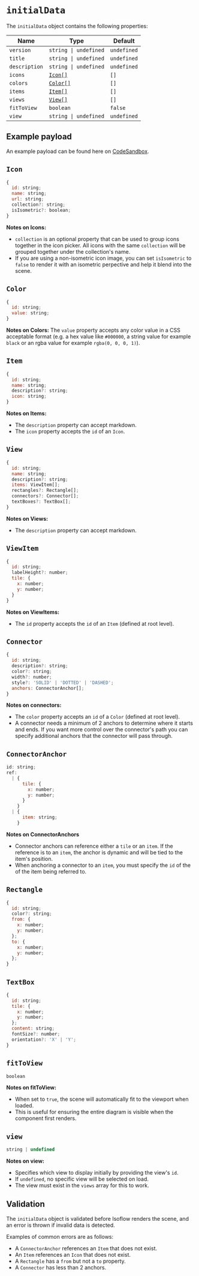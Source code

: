 # `initialData`

The `initialData` object contains the following properties:

| Name | Type | Default |
| --- | --- | --- |
| `version` | `string \| undefined` | `undefined` |
| `title` | `string \| undefined` | `undefined` |
| `description` | `string \| undefined` | `undefined` |
| `icons` | [`Icon[]`](#icon) | `[]` |
| `colors` | [`Color[]`](#color) | `[]` |
| `items` | [`Item[]`](#item) | `[]` |
| `views` | [`View[]`](#view) | `[]` |
| `fitToView` | `boolean` | `false` |
| `view` | `string \| undefined` | `undefined` |

## Example payload
An example payload can be found here on [CodeSandbox](https://codesandbox.io/p/sandbox/github/markmanx/isoflow/tree/main).

## `Icon`

```js
{
  id: string;
  name: string;
  url: string;
  collection?: string;
  isIsometric?: boolean;
}
```

**Notes on Icons:**
- `collection` is an optional property that can be used to group icons together in the icon picker.  All icons with the same `collection` will be grouped together under the collection's name.
- If you are using a non-isometric icon image, you can set `isIsometric` to `false` to render it with an isometric perpective and help it blend into the scene.

## `Color`

```js
{
  id: string;
  value: string;
}
```

**Notes on Colors:**
The `value` property accepts any color value in a CSS acceptable format (e.g. a hex value like `#000000`, a string value for example `black` or an rgba value for example `rgba(0, 0, 0, 1)`).

## `Item`

```js
{
  id: string;
  name: string;
  description?: string;
  icon: string;
}
```

**Notes on Items:**
- The `description` property can accept markdown.
- The `icon` property accepts the `id` of an `Icon`.

## `View`

```js
{
  id: string;
  name: string;
  description?: string;
  items: ViewItem[];
  rectangles?: Rectangle[];
  connectors?: Connector[];
  textBoxes?: TextBox[];
}
```

**Notes on Views:**
- The `description` property can accept markdown.

## `ViewItem`

```js
{
  id: string;
  labelHeight?: number;
  tile: {
    x: number;
    y: number;
  }
}
```

**Notes on ViewItems:**
- The `id` property accepts the `id` of an `Item` (defined at root level).

## `Connector`

```js
{
  id: string;
  description?: string;
  color?: string;
  width?: number;
  style?: 'SOLID' | 'DOTTED' | 'DASHED';
  anchors: ConnectorAnchor[];
}
```

**Notes on connectors:**
- The `color` property accepts an `id` of a `Color` (defined at root level).
- A connector needs a minimum of 2 anchors to determine where it starts and ends. If you want more control over the connector's path you can specify additional anchors that the connector will pass through.

## `ConnectorAnchor`

```js
id: string;
ref: 
  | {
      tile: {
        x: number;
        y: number;
      }
    }
  | {
      item: string;
    }
```

**Notes on ConnectorAnchors**
- Connector anchors can reference either a `tile` or an `item`.  If the reference is to an `item`, the anchor is dynamic and will be tied to the item's position.
- When anchoring a connector to an `item`, you must specify the `id` of the of the item being referred to.

## `Rectangle`

```js
{
  id: string;
  color?: string;
  from: {
    x: number;
    y: number;
  };
  to: {
    x: number;
    y: number;
  };
}
```

## `TextBox`

```js
{
  id: string;
  tile: {
    x: number;
    y: number;
  };
  content: string;
  fontSize?: number;
  orientation?: 'X' | 'Y';
}
```

## `fitToView`

```js
boolean
```

**Notes on fitToView:**
- When set to `true`, the scene will automatically fit to the viewport when loaded.
- This is useful for ensuring the entire diagram is visible when the component first renders.

## `view`

```js
string | undefined
```

**Notes on view:**
- Specifies which view to display initially by providing the view's `id`.
- If `undefined`, no specific view will be selected on load.
- The view must exist in the `views` array for this to work.

## Validation
The `initialData` object is validated before Isoflow renders the scene, and an error is thrown if invalid data is detected.

Examples of common errors are as follows:
- A `ConnectorAnchor` references an `Item` that does not exist.
- An `Item` references an `Icon` that does not exist.
- A `Rectangle` has a `from` but not a `to` property.
- A `Connector` has less than 2 anchors.
